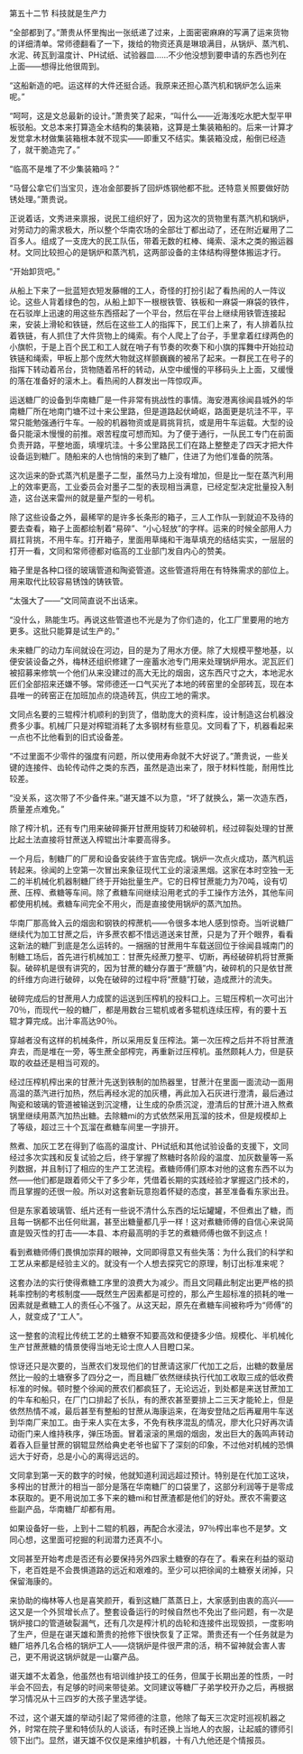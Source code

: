 

第五十二节 科技就是生产力

“全部都到了。”萧贵从怀里掏出一张纸递了过来，上面密密麻麻的写满了运来货物的详细清单。常师德翻看了一下，拨给的物资还真是琳琅满目，从锅炉、蒸汽机、水泥、砖瓦到温度计、PH试纸、试验器皿……不少他没想到要申请的东西也列在上面――想得比他很周到。

“这船新造的吧。运这样的大件还挺合适。我原来还担心蒸汽机和锅炉怎么运来呢。”

“呵呵，这是文总最新的设计。”萧贵笑了起来，“叫什么――近海浅吃水肥大型平甲板驳船。文总本来打算造全木结构的集装箱，这算是土集装箱船的。后来一计算才发觉拿木材做集装箱根本就不现实――即重又不结实。集装箱没成，船倒已经造了，就干脆造完了。”

“临高不是堆了不少集装箱吗？”

“马督公拿它们当宝贝，连冶金部要拆了回炉炼钢他都不批。还特意关照要做好防锈处理。”萧贵说。

正说着话，文秀进来禀报，说民工组织好了，因为这次的货物里有蒸汽机和锅炉，对劳动力的需求极大，所以整个华南农场的全部壮丁都出动了，还在附近雇用了二百多人。组成了一支庞大的民工队伍，带着无数的杠棒、绳索、滚木之类的搬运器材。文同比较担心的是锅炉和蒸汽机，这两部设备的主体结构得整体搬运才行。

“开始卸货吧。”

从船上下来了一批蓝短衣短发藤帽的工人，奇怪的打扮引起了看热闹的人一阵议论。这些人背着绿色的包，从船上卸下一根根铁管、铁板和一麻袋一麻袋的铁件，在石驳岸上迅速的用这些东西搭起了一个平台，然后在平台上继续用铁管连接起来，安装上滑轮和铁链，然后在这些工人的指挥下，民工们上来了，有人排着队拉着铁链，有人抓住了大件货物上的绳索。有个人爬上了台子，手里拿着红绿两色的小旗帜，于是上百个民工和工人就在哨子有节奏的吹奏下和小旗的挥舞中开始拉动铁链和绳索，甲板上那个庞然大物就这样颤巍巍的被吊了起来。一群民工在号子的指挥下转动着吊台，货物随着吊杆的转动，从空中缓慢的平移码头上上面，又缓慢的落在准备好的滚木上。看热闹的人群发出一阵惊叹声。

运送糖厂的设备到华南糖厂是一件非常有挑战性的事情。海安港离徐闻县城外的华南糖厂所在地南门塘不过十来公里路，但是道路起伏崎岖，路面更是坑洼不平，平常只能勉强通行牛车。一般的机器物资或是肩挑背抗，或是用牛车运载。大型的设备只能滚木慢慢的前推。艰苦程度可想而知。为了便于通行，一队民工专门在前面负责开路，平整地面，填埋坑洼。十多公里路民工们在路上整整走了四天才把大件设备运到糖厂。随船来的人也悄悄的来到了糖厂，住进了为他们准备的院落。

这次运来的卧式蒸汽机是墨子二型，虽然马力上没有增加，但是比一型在蒸汽利用上的效率更高，工业委员会对墨子二型的表现相当满意，已经定型决定批量投入制造，这台送来雷州的就是量产型的一号机。

除了这些设备之外，最稀罕的是许多长条形的箱子，三人工作队一到就迫不及待的要去查看，箱子上面都绘制着“易碎”、“小心轻放”的字样。运来的时候全部用人力肩扛背挑，不用牛车。打开箱子，里面用草绳和干海草填充的结结实实，一层层的打开一看，文同和常师德都对临高的工业部门发自内心的赞美。

箱子里是各种口径的玻璃管道和陶瓷管道。这些管道将用在有特殊需求的部位上。用来取代比较容易锈蚀的铸铁管。

“太强大了――”文同简直说不出话来。

“没什么，熟能生巧。再说这些管道也不光是为了你们造的，化工厂里要用的地方更多。这批只能算是试生产的。”

未来糖厂的动力车间就设在河边，目的是为了用水方便。除了大规模平整地基，以便安装设备之外，梅林还组织修建了一座蓄水池专门用来处理锅炉用水。泥瓦匠们被招募来修筑一个他们从来没建过的高大无比的烟囱，这东西尺寸之大，本地泥水匠们全部招来还嫌不够。常师德还一口气买光了本地的砖窑里的全部砖瓦，现在本县唯一的砖窑正在加班加点的烧造砖瓦，供应工地的需求。

文同点名要的三辊榨汁机顺利的到货了，借助庞大的资料库，设计制造这台机器没费多少事。机械厂只是对榨辊消耗了太多钢材有些意见。文同看了下，机器看起来一点也不比他看到的旧式设备差。

“不过里面不少零件的强度有问题，所以使用寿命就不大好说了。”萧贵说，一些关键的连接件、齿轮传动件之类的东西，虽然是造出来了，限于材料性能，耐用性比较差。

“没关系，这次带了不少备件来。”谌天雄不以为意，“坏了就换么，第一次造东西，质量差点难免。”

除了榨汁机，还有专门用来破碎撕开甘蔗用旋转刀和破碎机，经过碎裂处理的甘蔗比起土法直接将甘蔗送入榨辊出汁率要高得多。

一个月后，制糖厂的厂房和设备安装终于宣告完成。锅炉一次点火成功，蒸汽机运转起来。徐闻的上空第一次冒出来象征现代工业的滚滚黑烟。这家在本时空独一无二的半机械化机器制糖厂终于开始批量生产。它的日榨甘蔗能力为70吨，设有切蔗、压榨、煮糖等车间。除了煮糖车间继续沿用老式的手工操作方法外，其他车间都使用机械。煮糖车间完全不用火，而是直接使用锅炉的蒸汽加热。

华南厂那高耸入云的烟囱和钢铁的榨蔗机――令很多本地人感到惊奇。当听说糖厂继续代为加工甘蔗之后，许多蔗农都不惜远道送来甘蔗，只是为了开个眼界，看看这新法的糖厂到底是怎么运转的。一捆捆的甘蔗用牛车载送回位于徐闻县城南门的制糖工场后，首先进行机械加工：甘蔗先经蔗刀整平、切断，再经破碎机将甘蔗撕裂。破碎机是很有讲究的，因为甘蔗的糖分存置于“蔗髓”内，破碎机的只是依甘蔗的纤维方向进行破碎，以免在破碎的过程中将“蔗髓”打破，造成蔗汁的流失。

破碎完成后的甘蔗用人力成筐的运送到压榨机的投料口上。三辊压榨机一次可出汁70％，而现代一般的糖厂，都是用数台三辊机或者多辊机连续压榨，有的要十五辊才算完成。出汁率高达90％。

穿越者没有这样的机械条件，所以采用反复压榨法。第一次压榨之后并不将甘蔗渣弃去，而是堆在一旁，等生蔗全部榨完，再重新过压榨机。虽然颇耗人力，但是获取的收益还是相当可观的。

经过压榨机榨出来的甘蔗汁先送到铁制的加热器里，甘蔗汁在里面一面流动一面用高温的蒸汽进行加热，然后再经水泥的加灰槽，再此加入石灰进行澄清，最后通过陶瓷和玻璃的管道被输送到沉淀槽，让生成的杂质沉淀，澄清后的甘蔗汁进入熬煮锅里继续用蒸汽加热出糖。去除糖mi的方式依然采用瓦溜的技术，但是规模却上了等级，超过三十个瓦溜在煮糖车间里一字排开。

熬煮、加灰工艺在得到了临高的温度计、PH试纸和其他试验设备的支援下，文同经过多次实践和反复试验之后，终于掌握了熬糖时各阶段的温度、加灰数量等一系列数据，并且制订了相应的生产工艺流程。煮糖师傅们原本对他的这套东西不以为然――他们都是跟着师父干了多少年，凭借着长期的实践经验才掌握这门技术的，而且掌握的还很一般。所以对这套新玩意抱着怀疑的态度，甚至准备看东家出丑。

但是东家着玻璃管、纸片还有一些说不清什么东西的坛坛罐罐，不但煮出了糖，而且每一锅都不出任何纰漏，甚至出糖量都几乎一样！这对煮糖师傅的自信心来说简直是毁灭性的打击――本县、本府最高明的手艺的煮糖师傅也做不到这点！

看到煮糖师傅们畏惧加崇拜的眼神，文同即得意又有些失落：为什么我们的科学和工艺从来都是经验主义的。就没有一个人想去探究它的原理，制订出标准来呢？

这套办法的实行使得煮糖工序里的浪费大为减少。而且文同藉此制定出更严格的损耗率控制的考核制度――既然生产因素都是可控的，那么产生超标准的损耗的唯一因素就是煮糖工人的责任心不强了。从这天起，原先在煮糖车间被称呼为“师傅”的人，就变成了“工人”。

这一整套的流程比传统工艺的土糖寮不知要高效和便捷多少倍。规模化、半机械化生产甘蔗蔗糖的情景使得当地无论士庶人人目瞪口呆。

惊讶还只是次要的，当蔗农们发现他们的甘蔗请这家厂代加工之后，出糖的数量居然比一般的土塘寮多了四分之一，而且糖厂依然继续执行代加工收取三成的低收费标准的时候。顿时整个徐闻的蔗农们都疯狂了，无论远近，到处都是来送甘蔗加工的牛车和船只，在厂门口排起了长队，有的蔗农甚至要排上二三天才能轮上，但是依然热情不减，最后甚至有整船的甘蔗从海康运来，在海安登陆之后再雇用牛车送到华南厂来加工。由于来人实在太多，不免有秩序混乱的情况，廖大化只好再次请动衙门来人维持秩序，弹压场面。冒着滚滚的黑烟的烟囱，发出巨大的轰鸣声转动着吞入巨量甘蔗的钢辊显然给典史老爷也留下了深刻的印象，不过他对机械的恐惧远大于好奇，总是小心的离得远远的。

文同拿到第一天的数字的时候，他就知道利润远超过预计。特别是在代加工这块，多榨出的甘蔗汁的相当一部分是落在华南糖厂的口袋里了，这部分利润等于是零成本获取的。更不用说加工多下来的糖mi和甘蔗渣都是他们的好处。蔗农不需要这些副产品，华南糖厂却都有用。

如果设备好一些，上到十二辊的机器，再配合水浸法，97％榨出率也不是梦。文同心想，这里面可挖掘的利润潜力还真不小。

文同甚至开始考虑是否还有必要保持另外四家土糖寮的存在了。看来在利益的驱动下，老百姓是不会畏惧道路的远近和艰难的。至少可以把徐闻的土糖寮关闭掉，只保留海康的。

来协助的梅林等人也是喜笑颜开，看到这糖厂蒸蒸日上，大家感到由衷的高兴――这又是一个外贸增长点了。整套设备运行的时候自然也不免出了些问题，有一次是锅炉接口的管道破裂漏气，还有几次是榨汁机的齿轮和连接件出现毁损，一度影响了生产，但是在谌天雄和萧贵的抢修下很快恢复了正常。萧贵还有一个任务就是为糖厂培养几名合格的锅炉工人――烧锅炉是件很严肃的活，稍不留神就会害人害己，更不用说这锅炉就是一山寨产品。

谌天雄不太着急，他虽然也有培训维护技工的任务，但属于长期出差的性质，一时半会不回去，有足够的时间来带徒弟。文同建议等糖厂子弟学校开办之后，再根据学习情况从十三四岁的大孩子里选学徒。

不过，这个谌天雄的举动引起了常师德的注意，他除了每天三次定时巡视机器之外，时常在院子里和特侦队的人谈话，有时还换上当地人的衣服，让起威的镖师引领下出门。显然，谌天雄不仅仅是来维护机器，十有八九他还是个情报员。

